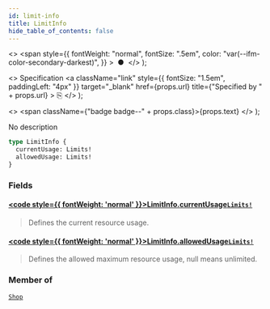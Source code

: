 ```yaml
---
id: limit-info
title: LimitInfo
hide_table_of_contents: false
---
```


  <>
    <span
      style={{
        fontWeight: "normal",
        fontSize: ".5em",
        color: "var(--ifm-color-secondary-darkest)",
      }}
    >
      &nbsp;●&nbsp;
    </span>
  </>
);

  <>
    Specification
    <a
      className="link"
      style={{ fontSize: "1.5em", paddingLeft: "4px" }}
      target="\_blank"
      href={props.url}
      title={"Specified by " + props.url}
    >
      ⎘
    </a>
  </>
);

  <>
    <span className={"badge badge--" + props.class}>{props.text}</span>
  </>
);

No description

```graphql
type LimitInfo {
  currentUsage: Limits!
  allowedUsage: Limits!
}
```

### Fields

#### [<code style={{ fontWeight: 'normal' }}>LimitInfo.<b>currentUsage</b></code>](#)<Bullet />[`Limits!`](../../../api-reference/miscellaneous/objects/limits) <Badge class="secondary" text="non-null"/> <Badge class="secondary" text="object"/>

> Defines the current resource usage.

#### [<code style={{ fontWeight: 'normal' }}>LimitInfo.<b>allowedUsage</b></code>](#)<Bullet />[`Limits!`](../../../api-reference/miscellaneous/objects/limits) <Badge class="secondary" text="non-null"/> <Badge class="secondary" text="object"/>

> Defines the allowed maximum resource usage, null means unlimited.

### Member of

[`Shop`](../../../api-reference/miscellaneous/objects/shop) <Badge class="secondary" text="object"/>
